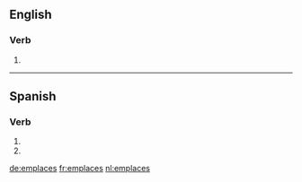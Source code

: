 ==English==

===Verb===
{{head|en}}

# {{en-third-person singular of|emplace}}

----

==Spanish==

===Verb===
{{es-verb-form|emplazar}}

# {{es-verb form of|ending=ar|mood=imperative|sense=negative|pers=2|formal=no|number=singular|[[emplazar]]}}
# {{es-verb form of|ending=ar|mood=subjunctive|tense=present|pers=2|formal=no|number=singular|[[emplazar]]}}

[[de:emplaces]]
[[fr:emplaces]]
[[nl:emplaces]]